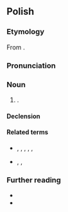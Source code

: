 {{also|herbatką}}
==Polish==

===Etymology===
From {{suffix|pl|herbata|ka}}.

===Pronunciation===
{{pl-p|a=LL-Q809 (pol)-Poemat-herbatka.wav}}

===Noun===
{{pl-noun|f}}

# {{diminutive of|pl|herbata}}.

====Declension====
{{pl-decl-noun-f}}

====Related terms====
* {{q|nouns}} {{l|pl|herbata}}, {{l|pl|herbacina}}, {{l|pl|herbaciarnia}}, {{l|pl|herbatnik}}, {{l|pl|herbatnica}}, {{l|pl|herbaciarka}}
* {{q|adjectives}} {{l|pl|herbaciany}}, {{l|pl|herbatni}}, {{l|pl|herbatowy}}

===Further reading===
* {{R:pl:WSJP}}
* {{R:PWN}}

{{C|pl|Tea}}